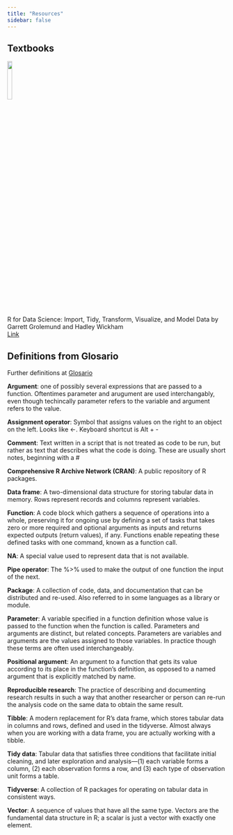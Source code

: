 ```yaml
---
title: "Resources"
sidebar: false
---
```


## Textbooks  
![](images/R_for_data_science.png){fig-align="left" width=15%}  
R for Data Science: Import, Tidy, Transform, Visualize, and Model Data by Garrett Grolemund and Hadley Wickham  
[Link](https://r4ds.had.co.nz/)

## Definitions from Glosario
Further definitions at [Glosario](https://glosario.carpentries.org/)  


**Argument**: one of possibly several expressions that are passed to a function. Oftentimes parameter and arugument are used interchangably, even though techincally parameter refers to the variable and argument refers to the value.

**Assignment operator**: Symbol that assigns values on the right to an object on the left. Looks like <-. Keyboard shortcut is Alt + -

**Comment**: Text written in a script that is not treated as code to be run, but rather as text that describes what the code is doing. These are usually short notes, beginning with a #

**Comprehensive R Archive Network (CRAN)**: A public repository of R packages.

**Data frame**: A two-dimensional data structure for storing tabular data in memory. Rows represent records and columns represent variables.

**Function**: A code block which gathers a sequence of operations into a whole, preserving it for ongoing use by defining a set of tasks that takes zero or more required and optional arguments as inputs and returns expected outputs (return values), if any. Functions enable repeating these defined tasks with one command, known as a function call.

**NA**: A special value used to represent data that is not available.

**Pipe operator**: The %>% used to make the output of one function the input of the next.

**Package**: A collection of code, data, and documentation that can be distributed and re-used. Also referred to in some languages as a library or module.

**Parameter**: A variable specified in a function definition whose value is passed to the function when the function is called. Parameters and arguments are distinct, but related concepts. Parameters are variables and arguments are the values assigned to those variables. In practice though these terms are often used interchangeably.

**Positional argument**: An argument to a function that gets its value according to its place in the function’s definition, as opposed to a named argument that is explicitly matched by name.

**Reproducible research**: The practice of describing and documenting research results in such a way that another researcher or person can re-run the analysis code on the same data to obtain the same result.

**Tibble**: A modern replacement for R’s data frame, which stores tabular data in columns and rows, defined and used in the tidyverse. Almost always when you are working with a data frame, you are actually working with a tibble.

**Tidy data**: Tabular data that satisfies three conditions that facilitate initial cleaning, and later exploration and analysis—(1) each variable forms a column, (2) each observation forms a row, and (3) each type of observation unit forms a table.

**Tidyverse**: A collection of R packages for operating on tabular data in consistent ways.

**Vector**: A sequence of values that have all the same type. Vectors are the fundamental data structure in R; a scalar is just a vector with exactly one element.